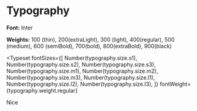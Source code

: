 

<Meta title="Getting Started/Typography" />

# Typography

**Font:** Inter

**Weights:** 100 (thin), 200(extraLight), 300 (light), 400(regular), 500 (medium), 600 (semiBold), 700(bold), 800(extraBold), 900(black)

<Typeset
  fontSizes={[
    Number(typography.size.s1),
    Number(typography.size.s2),
    Number(typography.size.s3),
    Number(typography.size.m1),
    Number(typography.size.m2),
    Number(typography.size.m3),
    Number(typography.size.l1),
    Number(typography.size.l2),
    Number(typography.size.l3),
  ]}
  fontWeight={typography.weight.regular}
>
  Nice
</Typeset>
